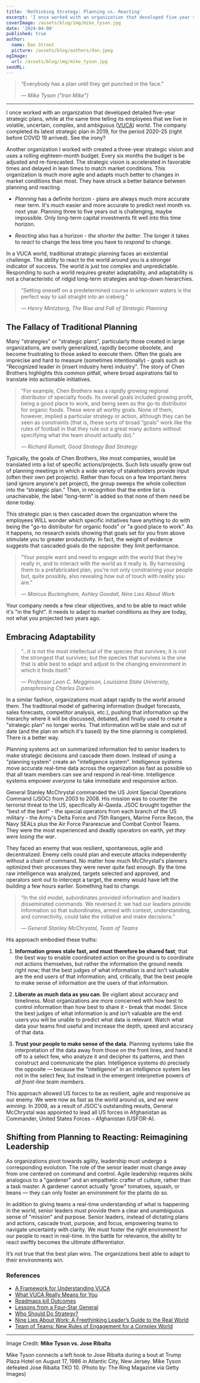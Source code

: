 ```yaml
---
title: 'Rethinking Strategy: Planning vs. Reacting'
excerpt: 'I once worked with an organization that developed five year strategic plans, while at the same time teaching its employees that we live in volatile, uncertain, complex, and ambiguous (VUCA) world. See the irony? Either planning or reacting - organizations best able to adapt to their environment win.'
coverImage: /assets/blog/img/mike_tyson.jpg
date: '2024-04-08'
published: true
author:
  name: Dan Stroot
  picture: /assets/blog/authors/dan.jpeg
ogImage:
  url: /assets/blog/img/mike_tyson.jpg
seoURL:
---
```


> “Everybody has a plan until they get punched in the face.”
>
> <cite>&mdash; Mike Tyson ("Iron Mike")</cite>

<hr />

I once worked with an organization that developed detailed five-year strategic plans, while at the same time telling its employees that we live in volatile, uncertain, complex, and ambiguous ([VUCA](https://hbr.org/2014/01/what-vuca-really-means-for-you)) world. The company completed its latest strategic plan in 2019, for the period 2020-25 (right before COVID 19 arrived). See the irony?

Another organization I worked with created a three-year strategic vision and uses a rolling eighteen-month budget. Every six months the budget is be adjusted and re-forecasted. The strategic vision is accelerated in favorable times and delayed in lean times to match market conditions. This organization is much more agile and adapts much better to changes in market conditions than most. They have struck a better balance between planning and reacting.

- _Planning_ has a definite horizon - plans are always much more accurate near term. It's much easier and more accurate to predict next month vs. next year. Planning three to five years out is challenging, maybe impossible. Only long-term capital investments fit well into this time horizon.

- _Reacting_ also has a horizon - _the shorter the better_. The longer it takes to _react_ to change the less time you have to _respond_ to change.

In a VUCA world, traditional strategic planning faces an existential challenge. The ability to react to the world around you is a stronger indicator of success. The world is just too complex and unpredictable. Responding to such a world requires greater adaptability, and adaptability is not a characteristic of ridgid long-term strategies and top-down hierarchies.

> “Setting oneself on a predetermined course in unknown waters is the perfect way to sail straight into an iceberg.”
>
> <cite>&mdash; Henry Mintzberg, The Rise and Fall of Strategic Planning</cite>

## The Fallacy of Traditional Planning

Many "strategies" or "strategic plans", particularly those created in large organizations, are overly generalized, rapidly become obsolete, and become frustrating to those asked to execute them. Often the goals are imprecise and hard to measure (sometimes intentionally) - goals such as "Recognized leader in (insert industry here) industry". The story of Chen Brothers highlights this common pitfall, where broad aspirations fail to translate into actionable initiatives.

> “For example, Chen Brothers was a rapidly growing regional distributor of specialty foods. Its overall goals included growing profit, being a good place to work, and being seen as the go-to distributor for organic foods. These were all worthy goals. None of them, however, implied a particular strategy or action, although they can be seen as constraints (that is, these sorts of broad “goals” work like the rules of football in that they rule out a great many actions without specifying what the team should actually do).”
>
> <cite>&mdash; Richard Rumelt, Good Strategy Bad Strategy</cite>

Typically, the goals of Chen Brothers, like most companies, would be translated into a list of specific actions/projects. Such lists usually grow out of planning meetings in which a wide variety of stakeholders provide input (often their own pet projects). Rather than focus on a few important items (and ignore anyone's pet project), the group sweeps the whole collection into the “strategic plan.” Then, in recognition that the entire list is unachievable, the label “long-term” is added so that none of them need be done today.

This strategic plan is then cascaded down the organization where the employees WILL wonder which specific initiatives have anything to do with being the "go-to distributor for organic foods" or "a good place to work". As it happens, no research exists showing that goals set for you from above stimulate you to greater productivity. In fact, the weight of evidence suggests that cascaded goals do the opposite: they limit performance.

> “Your people want and need to engage with the world that they’re really in, and to interact with the world as it really is. By harnessing them to a prefabricated plan, you’re not only constraining your people but, quite possibly, also revealing how out of touch with reality you are.”
>
> <cite>&mdash; Marcus Buckingham, Ashley Goodall, Nine Lies About Work</cite>

Your company needs a few clear objectives, and to be able to react while it's "in the fight". It needs to adapt to market conditions as they are today, not what you projected two years ago.

## Embracing Adaptability

> “...it is not the most intellectual of the species that survives; it is not the strongest that survives; but the species that survives is the one that is able best to adapt and adjust to the changing environment in which it finds itself.”
>
> <cite>
>   &mdash; Professor Leon C. Megginson, Louisiana State University,
>   paraphrasing Charles Darwin
> </cite>

In a similar fashion, organizations must adapt rapidly to the world around them. The traditional model of gathering information (budget forecasts, sales forecasts, competitor analysis, etc.), pushing that information up the hierarchy where it will be discussed, debated, and finally used to create a "strategic plan" no longer works. That information will be stale and out of date (and the plan on which it's based) by the time planning is completed. There is a better way.

Planning systems act on summarized information fed to senior leaders to make strategic decisions and cascade them down. Instead of using a "planning system" create an "intelligence system". Intelligence systems move accurate real-time data across the organization as fast as possible so that all team members can see and respond in real-time. Intelligence systems empower _everyone_ to take immediate and responsive action.

General Stanley McChrystal commanded the US Joint Special Operations Command (JSOC) from 2003 to 2008. His mission was to counter the terrorist threat to the US, specifically Al-Qaeda. JSOC brought together the "best of the best" - the special operators from each branch of the US military - the Army's Delta Force and 75th Rangers, Marine Force Recon, the Navy SEALs plus the Air Force Pararescue and Combat Control Teams. They were the most experienced and deadly operators on earth, yet _they were losing the war_.

They faced an enemy that was resilient, spontaneous, agile and decentralized. Enemy cells could plan and execute attacks independently without a chain of command. No matter how much McChrystal's planners optimized their processes they were never quite fast enough. By the time raw intelligence was analyzed, targets selected and approved, and operators sent out to intercept a target, the enemy would have left the building a few hours earlier. Something had to change.

> “In the old model, subordinates provided information and leaders disseminated commands. We reversed it: we had our leaders provide information so that subordinates, armed with context, understanding, and connectivity, could take the initiative and make decisions.”
>
> <cite>&mdash; General Stanley McChrystal, Team of Teams</cite>

His approach embodied these truths:

1. **Information grows stale fast, and must therefore be shared fast**; that the best way to enable coordinated action on the ground is to coordinate not actions themselves, but rather the information the ground needs right now; that the best judges of what information is and isn’t valuable are the end users of that information; and, critically, that the best people to make sense of information are the users of that information.

2. **Liberate as much data as you can**. Be vigilant about accuracy and timeliness. Most organizations are more concerned with how best to control information than how best to share it - break that model. Since the best judges of what information is and isn’t valuable are the end users you will be unable to predict what data is relevant. Watch what data your teams find useful and increase the depth, speed and accuracy of that data.

3. **Trust your people to make sense of the data**. Planning systems take the interpretation of the data away from those on the front lines, and hand it off to a select few, who analyze it and decipher its patterns, and then construct and communicate the plan. Intelligence systems do precisely the opposite — because the “intelligence” in an intelligence system lies not in the select few, but instead in the emergent interpretive powers of _all front-line team members_.

This approach allowed US forces to be as resilient, agile and responsive as our enemy. We were now as fast as the world around us, and _we were winning_. In 2009, as a result of JSOC's outstanding results, General McChrystal was appointed to lead all US forces in Afghanistan as Commander, United States Forces – Afghanistan (USFOR-A).

## Shifting from Planning to Reacting: Reimagining Leadership

As organizations pivot towards agility, leadership must undergo a corresponding evolution. The role of the senior leader must change away from one centered on command and control. Agile leadership requires skills analogous to a "gardener" and an empathetic crafter of culture, rather than a task master. A gardener cannot actually “grow” tomatoes, squash, or beans — they can only foster an environment for the plants do so.

In addition to giving teams a real-time understanding of what is happening in the world, senior leaders must provide them a clear and unambiguous sense of "mission" and purpose. Senior leaders, instead of dictating plans and actions, cascade trust, purpose, and focus, empowering teams to navigate uncertainty with clarity. We must foster the right environment for our people to react in real-time. In the battle for relevance, the ability to react swiftly becomes the ultimate differentiator.

It’s not true that the best plan wins. The organizations best able to adapt to their environments win.

<YouTube link="https://youtu.be/NL4qZgJVZyU" />

### References

- [A Framework for Understanding VUCA](https://hbr.org/2014/09/a-framework-for-understanding-vuca)
- [What VUCA Really Means for You](https://hbr.org/2014/01/what-vuca-really-means-for-you)
- [Roadmaps kill Outcomes](https://summit.productdrive.io/talks/roadmaps-kill-outcomes/)
- [Lessons from a Four-Star General](https://www.auror.co/the-intel/lessons-from-a-four-star-general)
- [Who Should Do Strategy?](https://rogermartin.medium.com/who-should-do-strategy-a5dcf4559b04)
- [Nine Lies About Work: A Freethinking Leader’s Guide to the Real World](https://www.amazon.com/Nine-Lies-about-Work-Freethinking-ebook/dp/B07C3ZT28C)
- [Team of Teams: New Rules of Engagement for a Complex World](https://www.amazon.com/Team-Teams-Rules-Engagement-Complex-ebook/dp/B00KWG9OF4)

---

Image Credit: **Mike Tyson vs. Jose Ribalta**

<span className="text-sm">
  Mike Tyson connects a left hook to Jose Ribalta during a bout at Trump Plaza
  Hotel on August 17, 1986 in Atlantic City, New Jersey. Mike Tyson defeated
  Jose Ribalta TKO 10. (Photo by: The Ring Magazine via Getty Images)
</span>
